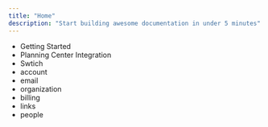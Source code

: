 ```yaml
---
title: "Home"
description: "Start building awesome documentation in under 5 minutes"
---
```


- Getting Started
- Planning Center Integration
- Swtich
- account
- email
- organization
- billing
- links
- people
